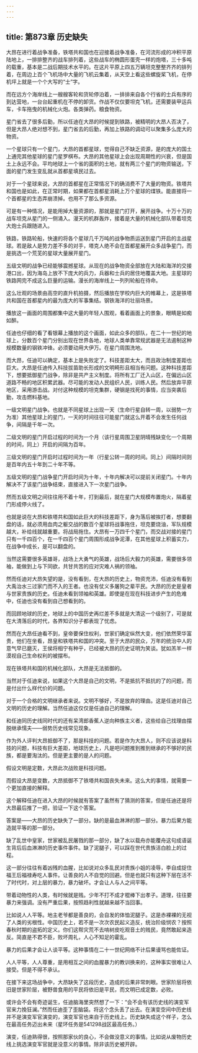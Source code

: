 ```yaml
---
---
---
```

title: 第873章 历史缺失
---



大昂在进行着战争准备，铁塔共和国也在迎接着战争准备，在河流形成的冲积平原陆地上，一排排整齐的战车排列着，这些战车的椭圆形蛋壳一样的炮塔，三十多吨的载重，基本是二战后期技术水平的。在这片平原上四五万辆坦克整整齐齐的排列着，在周边上百个飞机场中大量的飞机云集着，从天空上看这些螺旋桨飞机，在停机坪上就是一个个大写的“士”字。

而在远方个海岸线上一艘艘客轮和货轮停泊着，一排排来自各个行省的士兵有序的到达营地，一台台起重机在不停的卸货。作战不仅仅要坦克飞机，还需要装甲运兵车，卡车拖曳的机械化火炮。各类弹药。粮食物资。

星门省去了很多后勤，所以任迪在大昂的时候提到铁路，被精明的大昂人否决了，但是大昂人绝对想不到，星门省去的后勤，再加上铁路的调动可以聚集多么庞大的物资。

一个星球只有一个星门，大昂的首都星球，觉得自己不缺乏资源，是的庞大的国土上通完其他星球的星门星罗棋布。大昂的其他星球上会出现周期性的兴衰，但是国土上永远不会。平均地球上一个省的面积的土地，就有两三个星门的物资输送，下面的星门发生变乱就从首都星填民过去。

对于一个星球来说，大昂的首都星在正常情况下的确消费不了大量的物资。铁塔共和国也是如此，在正常时期，如果都在首都星消耗上万个星球的煤铁。能直接将一个首都星的生态弄崩溃掉。也用不了那么多资源。

可是有一种情况，是能用掉大量资源的，那就是星门打开，展开战争。十万十万的战车坦克从星门的一侧涌入。漫天的机群轰炸，接着是大量的机械化部队带着坦克大炮士兵跟随进入。

铁路，铁路轮船，快速的将各个星球几千万吨的战争物质运送到星门开启的主战星球。若是敌人是势力差不多的对手，塔克人绝不会在首都星展开众多战争星门，而是挑选一个荒芜的星球大量展开星门。

五级文明的战争已经能够震撼星球。从现在的战争物资全部放在大陆和海洋的交接港口出，因为海岛上放不下庞大的兵力，兵器和士兵的居住地覆盖大地。主星球的铁路网完不成这么巨量的运输。漫长的海岸线上一列列轮船在待命。

这么壮观的场景由高空的直升机拍摄，然后播放在学校内巨大的帷幕上，这是铁塔共和国在首都星内的最为庞大的军事集结。钢铁海洋的壮丽场景。

播放这一画面的周围都集中这大量的年轻人围观，看着画面上的景象，眼睛是如痴如醉。

任迪也仔细的看了看银幕上播放的这个画面，如此众多的部队，在二十一世纪的地球上，分数百个星门分别出现在世界各地，地球人类单靠常规武器是无法遏制这种规模数量的钢铁冲锋。必须要动用大伊万。在星门周围洗地。

而大昂，任迪可以确定，基本上是失败定了。科技差距太大，而且政治制度差距也巨大。大昂是任迪传入科技拔苗助长形成的文明畸形且相当有问题。这种科技差距下，想要抵御星门战争，除非是共产主义制度。将所有工厂迁入山区，在偏远山区道路不畅的地区积累武器。尽可能的发动人民组织人民，训练人民。然后放弃平原地区，采用游击战。对付这种规模的坦克集群，硬钢是找死的事情，应当突袭后勤，攻击燃料基地。

一级文明星门战争。也就是不同星球上出现一天（生命行星自转一周，以弱势一方为准）其他星球上的星门，一天的时间往往可能星门就这么开着不会发生任何战争，间隔是千年一次。

二级文明的星门开启过程的时间为一个月（该行星周围卫星阴晴残缺变化一个周期的时间，同上）开启的间隔为百年。

三级文明的星门开启时过程时间为一年（行星公转一周的时间。同上）间隔时间则是百年内五十年到二十年不等。

五级文明的星门战争星门开启时间为十年，十年内解决可以提前关闭星门。十年内解决不了该星门战争结束，直接进入下一次星门战争。

然而五级文明之间往往用不着十年，打到最后，就在星门大规模布置炮火，隔着星门形成停火线了。

也就是说在大昂和铁塔共和国如此巨大的科技差距下，身为落后被挨打者，想要翻盘的话，就必须用血肉之躯交战的数百个星球将战事拖住，坦克要烧油，军队规模越大，补给线就越重要。将战局拖住。大昂有一万四千个星门，而交战对接的星门只有一千四百个，在一千四百个星门周围形成战争泥潭，在其他星球上积蓄实力，在战争中成长，是可以翻盘的。

当然这需要很多英雄哥，战场上大勇气的英雄，战场后大毅力的英雄，需要很多领袖，能做到上与下同欲，共甘共苦的应对灾难人祸的领袖。

然而任迪对大昂失望的是，没有看到，在大昂的历史上，物资充沛，任迪没有看到大禹治水三过家门而不入的王者。也没有仗义多屠狗之辈平民。大昂的历史是皇者与世家贵族的历史。任迪未看到领袖和英雄。即使是在现在科技进步产生的危难中，任迪也没有看到自己想看到的。

而回顾地球的历史，地球上的中国历史再烂差不多就是大清这一个级别了，可是就在大清落后的时代，各界知识分子都表现了忧虑。

然而在大昂任迪看不到，皇帝要保住权利，世家们确定纵然大变，他们依然荣华富贵，他们在坐看，昂皇和铁塔共和国的冲突。至于大昂的民众，万年的统治中人的意气早已磨灭，王侯将相宁有种乎，已经被大昂的历史证明为笑谈。犹如羔羊一样漠视自己生命权利的被摆布。

现在铁塔共和国的机械化部队，大昂是无法抵御的。

当然对于任迪来说，如果这个大昂是自己的文明，不是抵抗不抵抗的了的问题，而是付出什么样代价的问题。

对于一个合格的文明继承者来说。文明不够好，不是放弃的理由。这是任迪对自己文明的历史的理解。当然任迪这仅仅是任迪自己的理解。

和任迪同历史线同时代的还有呆湾郎香蕉人逆向种族主义者，这些给自己找理由摆脱继承懦夫——弱势历史线常见现象。

作为外人评判大昂抵御不了，那是科技的问题。若是作为大昂人，则不应该说是科技的问题，科技有巨大差距，地球历史上，凡是吧问题推到推到继承的不够好的民族，都是要淘汰的。但是更主要的是人的问题。

假设文明是定数，大昂此次战败是科技问题。

而假设大昂是变数，大昂抵御不了铁塔共和国丧失未来。这么大的事情，就需要一个更加直接的解释。

这个解释任迪在进入大昂的时候就有答案了虽然有了猜测的答案，但是任迪还是将大昂最后推了一把，验证一下这个答案。

答案是——大昂的历史缺失了一部分。缺的是最血淋淋的那一部分。暴力后果方能造就平等的那一部分。

缺了乱世中皇家，世家被乱民屠戮的那一部分，缺了水以载舟亦能覆舟这句成语诞生背后后血淋淋的历史事件事件。缺了泥腿子，可以踩在世代贵族洁白脸上的过程。

这一部分往往有着凶残的血腥，比如说对众多乱民对贵族小姐的凌辱，李自成捉住福王后福禄寿吃人事件。让善良的人不自觉的回避。但是也就只有这种下层在活不了时代时，对上层的暴力，暴力破坏。才会让人与人之间平等。

带着动物性的人类，有时候就是贱。少年不打不成才棍棒下出孝子。道理，往往要暴力来强调。没有严重后果，按照趋利性就越来越不当回事。

比如说人人平等。地主老爷都是善良的，会自发的体恤泥腿子。这是赤裸裸的无视了人类的劣根性。中国历史上，若不是一次次农民起义造反，统治阶级悯农？按照春秋时期的盗拓的定义。你们这帮灾荒不去啃树皮吃观音土的贱民，竟然敢起来造反。简直是不君不臣，败坏周礼，人心不知足的霍乱。

暴力的后果才会让人谈平等。这种事情在二十一世纪网络不计后果谩骂也能佐证。

人人平等，人人尊重，是用相互之间的血腥暴力的教训换来的，这种事实很难让人接受。但是不得不承认。

在接下来这场战争中，大昂缺失了这段历史，造成的后果非常刺眼。世家阶层将依旧是世家阶层，被野兽食用的平民将依旧是平民，而文明已成定数，必败。

或许会不会有奇迹诞生，任迪脑海里突然想了一下：“会不会有该历史线的演变军官来力挽狂澜。”然而任迪歪了歪脑袋。将这个念头丢了出去。在演变空间中历史线并不是演变军官演变的，演变军官也来自于历史线上。历史缺失成这个样子，怎么在最高任务迈出未来（星环任务是541298战区最高任务。）

演变，任迪熟得很，按照那家伙的良心，不会做没意义的事情。比如说从废物历史线上挑选演变军官就是没意义的事情。除非该历史被开辟。